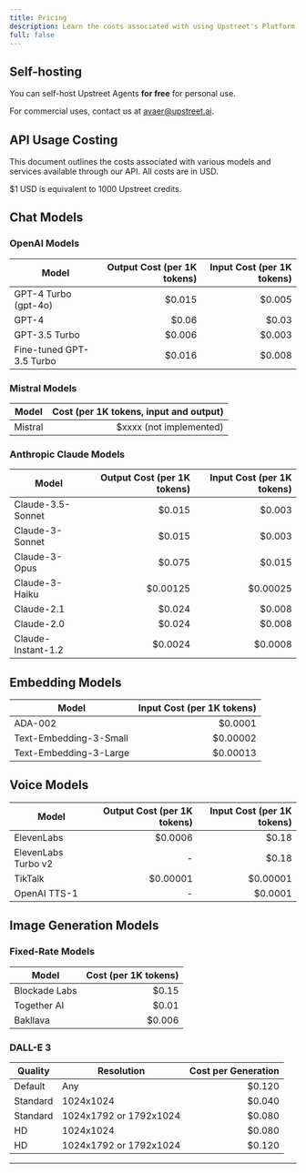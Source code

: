 ```yaml
---
title: Pricing
description: Learn the costs associated with using Upstreet's Platform and API, and self-hosting options.
full: false
---
```

 
## Self-hosting

You can self-host Upstreet Agents **for free** for personal use.

For commercial uses, contact us at [avaer@upstreet.ai](mailto:avaer@upstreet.ai).

## API Usage Costing

This document outlines the costs associated with various models and services available through our API.
All costs are in USD.

$1 USD is equivalent to 1000 Upstreet credits.

## Chat Models

### OpenAI Models

| Model | Output Cost (per 1K tokens) | Input Cost (per 1K tokens) |
|-------|----------------------------:|---------------------------:|
| GPT-4 Turbo (gpt-4o) | $0.015 | $0.005 |
| GPT-4 | $0.06 | $0.03 |
| GPT-3.5 Turbo | $0.006 | $0.003 |
| Fine-tuned GPT-3.5 Turbo | $0.016 | $0.008 |

### Mistral Models

| Model | Cost (per 1K tokens, input and output) |
|-------|----------------------------------------:|
| Mistral | $xxxx (not implemented) |

### Anthropic Claude Models

| Model | Output Cost (per 1K tokens) | Input Cost (per 1K tokens) |
|-------|----------------------------:|---------------------------:|
| Claude-3.5-Sonnet | $0.015 | $0.003 |
| Claude-3-Sonnet | $0.015 | $0.003 |
| Claude-3-Opus | $0.075 | $0.015 |
| Claude-3-Haiku | $0.00125 | $0.00025 |
| Claude-2.1 | $0.024 | $0.008 |
| Claude-2.0 | $0.024 | $0.008 |
| Claude-Instant-1.2 | $0.0024 | $0.0008 |

## Embedding Models

| Model | Input Cost (per 1K tokens) |
|-------|---------------------------:|
| ADA-002 | $0.0001 |
| Text-Embedding-3-Small | $0.00002 |
| Text-Embedding-3-Large | $0.00013 |

## Voice Models

| Model | Output Cost (per 1K tokens) | Input Cost (per 1K tokens) |
|-------|----------------------------:|---------------------------:|
| ElevenLabs | $0.0006 | $0.18 |
| ElevenLabs Turbo v2 | - | $0.18 |
| TikTalk | $0.00001 | $0.00001 |
| OpenAI TTS-1 | - | $0.0001 |

## Image Generation Models

### Fixed-Rate Models

| Model | Cost (per 1K tokens) |
|-------|---------------------:|
| Blockade Labs | $0.15 |
| Together AI | $0.01 |
| Bakllava | $0.006 |

### DALL-E 3

| Quality | Resolution | Cost per Generation |
|---------|------------|---------------------:|
| Default | Any | $0.120 |
| Standard | 1024x1024 | $0.040 |
| Standard | 1024x1792 or 1792x1024 | $0.080 |
| HD | 1024x1024 | $0.080 |
| HD | 1024x1792 or 1792x1024 | $0.120 |

---